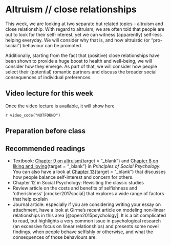 # Altruism // close relationships

This week, we are looking at two separate but related topics - altruism and close relationship. With regard
to altruism, we are often told that people are out to look for their self-interest, yet we can witness (apparently)
self-less helping everyday. We will consider why that is, and how altruistic (or "pro-social") behaviour can be promoted.

Additionally, starting from the fact that (positive) close relationships have been shown to provide a huge boost to 
health and well-being, we will consider how they emerge. As part of that, we will consider how people select their 
(potential) romantic partners and discuss the broader social consequences of individual preferences.

## Video lecture for this week

Once the video lecture is available, it will show here

`r video_code("NOTFOUND")`

## Preparation before class



## Recommended readings

* Textbook: [Chapter 9 on altruism](https://open.lib.umn.edu/socialpsychology/part/chapter-9-helping-and-altruism/){target = "_blank"} and [Chapter 8 on liking and loving](https://open.lib.umn.edu/socialpsychology/part/chapter-8-liking-and-loving/){target = "_blank"} in *Principles of Social Psychology*. 
You can also have a look at [Chapter 13](https://open.lib.umn.edu/socialpsychology/part/chapter-13-competition-and-cooperation-in-our-social-worlds/){target = "_blank"} that discusses how people balance self-interest and concern for others.
* Chapter 12 in Social Psychology: Revisiting the classic studies
* Review article on the costs and benefits of selfishness and 'otherishness' [crocker2017social] that explores a wide range of factors that help explain
* Journal article: especially if you are considering writing your essay on attachment, have a look at Girme's recent article on modeling non-linear relationships in this area [@open2015psychology]. It is a bit complicated to read, but highlights a very common issue in psychological research (an excessive focus on linear relationships) and presents some novel findings. 
when people behave selfishly or otherwise, and what the consequences of those behaviours are.
